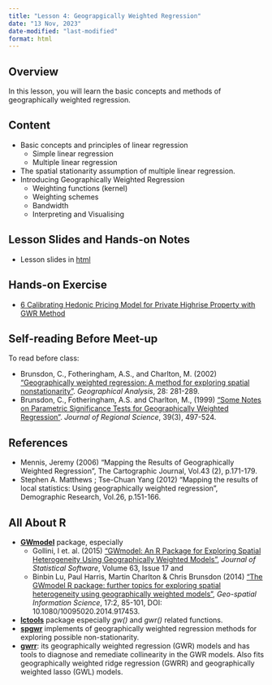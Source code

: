 ```yaml
---
title: "Lesson 4: Geograpgically Weighted Regression"
date: "13 Nov, 2023"
date-modified: "last-modified"
format: html
---
```


## Overview

In this lesson, you will learn the basic concepts and methods of geographically weighted regression.

## Content

-   Basic concepts and principles of linear regression
    -   Simple linear regression
    -   Multiple linear regression
-   The spatial stationarity assumption of multiple linear regression.
-   Introducing Geographically Weighted Regression
    -   Weighting functions (kernel)
    -   Weighting schemes
    -   Bandwidth
    -   Interpreting and Visualising

## Lesson Slides and Hands-on Notes

-   Lesson slides in [html](../lesson/Lesson04/Lesson04-gwr.html)

## Hands-on Exercise

-   [6 Calibrating Hedonic Pricing Model for Private Highrise Property with GWR Method](https://r4gdsa.netlify.app/chap13)

## Self-reading Before Meet-up

To read before class:

-   Brunsdon, C., Fotheringham, A.S., and Charlton, M. (2002) ["Geographically weighted regression: A method for exploring spatial nonstationarity"](https://onlinelibrary.wiley.com/doi/10.1111/j.1538-4632.1996.tb00936.x). *Geographical Analysis*, 28: 281-289.
-   Brunsdon, C., Fotheringham, A.S. and Charlton, M., (1999) ["Some Notes on Parametric Significance Tests for Geographically Weighted Regression"](https://onlinelibrary.wiley.com/doi/abs/10.1111/0022-4146.00146). *Journal of Regional Science*, 39(3), 497-524.

## References

-   Mennis, Jeremy (2006) "Mapping the Results of Geographically Weighted Regression", The Cartographic Journal, Vol.43 (2), p.171-179.
-   Stephen A. Matthews ; Tse-Chuan Yang (2012) "Mapping the results of local statistics: Using geographically weighted regression", Demographic Research, Vol.26, p.151-166.

## All About R

-   [**GWmodel**](https://cran.r-project.org/web/packages/GWmodel/) package, especially
    -   Gollini, I et. al. (2015) ["GWmodel: An R Package for Exploring Spatial Heterogeneity Using Geographically Weighted Models"](https://www.jstatsoft.org/article/view/v063i17), *Journal of Statistical Software*, Volume 63, Issue 17 and
    -   Binbin Lu, Paul Harris, Martin Charlton & Chris Brunsdon (2014) ["The GWmodel R package: further topics for exploring spatial heterogeneity using geographically weighted models"](https://www.tandfonline.com/doi/full/10.1080/10095020.2014.917453), *Geo-spatial Information Science*, 17:2, 85-101, DOI: 10.1080/10095020.2014.917453.
-   [**lctools**](https://cran.r-project.org/web/packages/lctools/index.html) package especially *gw()* and *gwr()* related functions.
-   [**spgwr**](https://cran.r-project.org/web/packages/spgwr/index.html) implements of geographically weighted regression methods for exploring possible non-stationarity.
-   [**gwrr**](https://cran.r-project.org/web/packages/gwrr/index.html): its geographically weighted regression (GWR) models and has tools to diagnose and remediate collinearity in the GWR models. Also fits geographically weighted ridge regression (GWRR) and geographically weighted lasso (GWL) models.
